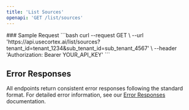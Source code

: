 ```yaml
---
title: 'List Sources'
openapi: 'GET /list/sources'
---
```



<Panel>
  <TableOfContents />
</Panel>
### Sample Request
<TryIt />
```bash
curl --request GET \
  --url 'https://api.usecortex.ai/list/sources?tenant_id=tenant_1234&sub_tenant_id=sub_tenant_4567' \
  --header 'Authorization: Bearer YOUR_API_KEY'
  ```


## Error Responses

All endpoints return consistent error responses following the standard format. For detailed error information, see our [Error Responses](/api-reference/error-responses) documentation.

